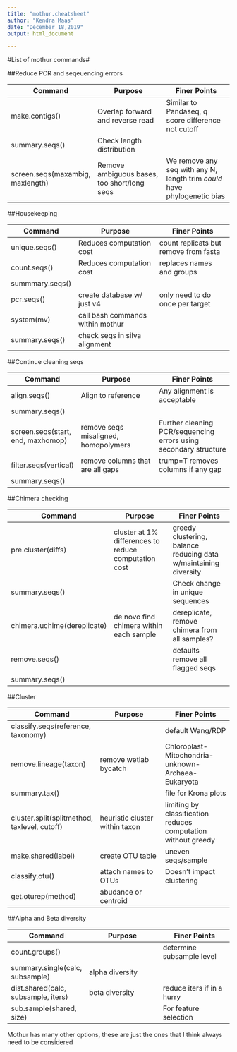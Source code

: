 ```yaml
---
title: "mothur.cheatsheet"
author: "Kendra Maas"
date: "December 18,2019"
output: html_document

---
```

#List of mothur commands#

##Reduce PCR and seqeuencing errors

Command | Purpose | Finer Points  
---------------|----------------------|--------------------
make.contigs() | Overlap forward and reverse read | Similar to Pandaseq, q score difference not cutoff
summary.seqs() | Check length distribution  |  
screen.seqs(maxambig, maxlength) | Remove ambiguous bases, too short/long seqs | We remove any seq with any N, length trim *could* have phylogenetic bias  

##Housekeeping

Command | Purpose | Finer Points  
---------------|----------------------|--------------------
unique.seqs() | Reduces computation cost | count replicats but remove from fasta  
count.seqs() | Reduces computation cost | replaces names and groups  
summmary.seqs() |  |  
pcr.seqs() | create database w/ just v4 | only need to do once per target
system(mv) | call bash commands within mothur |  
summary.seqs() | check seqs in silva alignment |  

##Continue cleaning seqs

Command | Purpose | Finer Points  
---------------|----------------------|--------------------
align.seqs() | Align to reference | Any alignment is acceptable  
summary.seqs() |  |    
screen.seqs(start, end, maxhomop) | remove seqs misaligned, homopolymers | Further cleaning PCR/sequencing errors using secondary structure  
filter.seqs(vertical) | remove columns that are all gaps | trump=T removes columns if any gap  
summary.seqs() |  |  

##Chimera checking

Command | Purpose | Finer Points  
---------------|----------------------|--------------------
pre.cluster(diffs) | cluster at 1% differences to reduce computation cost | greedy clustering, balance reducing data w/maintaining diversity  
summary.seqs() |  | Check change in unique sequences
chimera.uchime(dereplicate) | de novo find chimera within each sample | dereplicate, remove chimera from all samples?  
remove.seqs() | | defaults remove all flagged seqs  
summary.seqs() | |  

##Cluster

Command | Purpose | Finer Points  
---------------|----------------------|--------------------
classify.seqs(reference, taxonomy) | | default Wang/RDP  
remove.lineage(taxon) | remove wetlab bycatch | Chloroplast-Mitochondria-unknown-Archaea-Eukaryota  
summary.tax() | | file for Krona plots  
cluster.split(splitmethod, taxlevel, cutoff) | heuristic cluster within taxon | limiting by classification reduces computation without greedy  
make.shared(label) | create OTU table | uneven seqs/sample  
classify.otu() | attach names to OTUs | Doesn't impact clustering  
get.oturep(method) | abudance or centroid |  

##Alpha and Beta diversity

Command | Purpose | Finer Points  
---------------|----------------------|--------------------
count.groups() | | determine subsample level  
summary.single(calc, subsample)| alpha diversity |   
dist.shared(calc, subsample, iters) | beta diversity | reduce iters if in a hurry  
sub.sample(shared, size) | | For feature selection  


Mothur has many other options, these are just the ones that I think always need to be considered